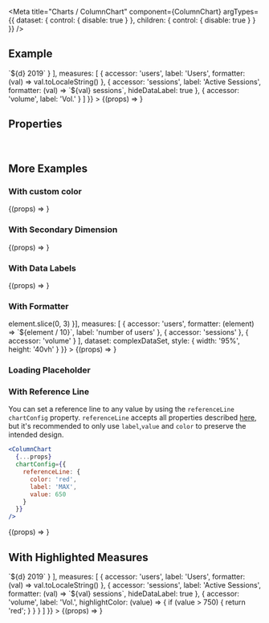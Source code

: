 
<Meta
  title="Charts /  ColumnChart"
  component={ColumnChart}
  argTypes={{
    dataset: {
      control: { disable: true }
    },
    children: {
      control: { disable: true }
    }
  }}
/>

<DocsHeader />

## Example

<Canvas>
  <Story
    name="Default"
    args={{
      dataset: complexDataSet,
      style: { height: '60vh' },
      dimensions: [
        {
          accessor: 'name',
          formatter: (d) => `${d} 2019`
        }
      ],
      measures: [
        {
          accessor: 'users',
          label: 'Users',
          formatter: (val) => val.toLocaleString()
        },
        {
          accessor: 'sessions',
          label: 'Active Sessions',
          formatter: (val) => `${val} sessions`,
          hideDataLabel: true
        },
        {
          accessor: 'volume',
          label: 'Vol.'
        }
      ]
    }}
  >
    {(props) => <ColumnChart {...props} />}
  </Story>
</Canvas>

## Properties

<ArgsTable story="Default" />

<br />

## More Examples

### With custom color

<Canvas>
  <Story
    name="With Custom Color"
    args={{
      dimensions: [{ accessor: 'name' }],
      measures: [{ accessor: 'users', color: 'red' }],
      dataset: simpleDataSet,
      style: { width: '95%', height: '40vh' }
    }}
  >
    {(props) => <ColumnChart {...props} />}
  </Story>
</Canvas>

### With Secondary Dimension

<Canvas>
  <Story
    name="With Secondary Dimension"
    args={{
      dimensions: [{ accessor: 'name' }, { accessor: 'dimension' }],
      measures: [{ accessor: 'users', color: 'red' }],
      dataset: secondaryDimensionDataSet,
      style: { width: '95%', height: '60vh' }
    }}
  >
    {(props) => <ColumnChart {...props} />}
  </Story>
</Canvas>

### With Data Labels

<Canvas>
  <Story
    name="With Data Labels"
    args={{
      dimensions: [{ accessor: 'name' }],
      measures: [
        {
          accessor: 'users',
          stackId: 'A'
        },
        {
          accessor: 'sessions',
          stackId: 'A'
        },
        {
          accessor: 'volume'
        }
      ],
      dataset: complexDataSet,
      style: { width: '95%', height: '40vh' }
    }}
  >
    {(props) => <ColumnChart {...props} />}
  </Story>
</Canvas>

### With Formatter

<Canvas>
  <Story
    name="With Formatter"
    args={{
      dimensions: [{ accessor: 'name', formatter: (element) => element.slice(0, 3) }],
      measures: [
        {
          accessor: 'users',
          formatter: (element) => `${element / 10}`,
          label: 'number of users'
        },
        {
          accessor: 'sessions'
        },
        {
          accessor: 'volume'
        }
      ],
      dataset: complexDataSet,
      style: { width: '95%', height: '40vh' }
    }}
  >
    {(props) => <ColumnChart {...props} />}
  </Story>
</Canvas>

### Loading Placeholder

<Canvas>
  <Story name="Loading Placeholder">
    <ColumnChart style={{ width: '30%' }} dimensions={[]} measures={[]} />
  </Story>
</Canvas>

### With Reference Line

You can set a reference line to any value by using the `referenceLine` `chartConfig` property. `referenceLine` accepts all properties described [here](https://recharts.org/en-US/api/ReferenceLine), but it's recommended to only use `label`,`value` and `color` to preserve the intended design.

```jsx
<ColumnChart
  {...props}
  chartConfig={{
    referenceLine: {
      color: 'red',
      label: 'MAX',
      value: 650
    }
  }}
/>
```

<Canvas>
  <Story
    name="With Reference Line"
    args={{
      dimensions: [{ accessor: 'name' }],
      measures: [
        {
          accessor: 'users'
        },
        {
          accessor: 'sessions'
        },
        {
          accessor: 'volume'
        }
      ],
      dataset: complexDataSet,
      style: { width: '95%', height: '40vh' },
      chartConfig: {
        referenceLine: {
          color: 'red',
          label: 'MAX',
          value: 650
        }
      }
    }}
  >
    {(props) => <ColumnChart {...props} />}
  </Story>
</Canvas>

## With Highlighted Measures

<Canvas>
  <Story
    name="With Highlighted Measures"
    args={{
      dataset: complexDataSet,
      style: { height: '60vh' },
      dimensions: [
        {
          accessor: 'name',
          formatter: (d) => `${d} 2019`
        }
      ],
      measures: [
        {
          accessor: 'users',
          label: 'Users',
          formatter: (val) => val.toLocaleString()
        },
        {
          accessor: 'sessions',
          label: 'Active Sessions',
          formatter: (val) => `${val} sessions`,
          hideDataLabel: true
        },
        {
          accessor: 'volume',
          label: 'Vol.',
          highlightColor: (value) => {
            if (value > 750) {
              return 'red';
            }
          }
        }
      ]
    }}
  >
    {(props) => <ColumnChart {...props} />}
  </Story>
</Canvas>

<Footer />

